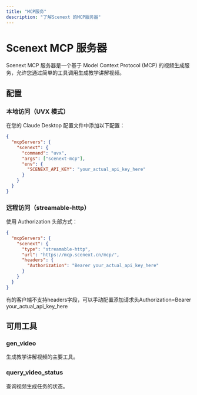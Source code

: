 ```yaml
---
title: "MCP服务"
description: "了解Scenext 的MCP服务器"
---
```

# Scenext MCP 服务器

Scenext MCP 服务器是一个基于 Model Context Protocol (MCP) 的视频生成服务，允许您通过简单的工具调用生成教学讲解视频。

## 配置

### 本地访问（UVX 模式）

在您的 Claude Desktop 配置文件中添加以下配置：

```json
{
  "mcpServers": {
    "scenext": {
      "command": "uvx", 
      "args": ["scenext-mcp"],
      "env": {
        "SCENEXT_API_KEY": "your_actual_api_key_here"
      }
    }
  }
}
```

### 远程访问（streamable-http）

使用 Authorization 头部方式：

```json
{
  "mcpServers": {
    "scenext": {
      "type": "streamable-http",
      "url": "https://mcp.scenext.cn/mcp/",
      "headers": {
        "Authorization": "Bearer your_actual_api_key_here"
      }
    }
  }
}
```
有的客户端不支持headers字段，可以手动配置添加请求头Authorization=Bearer your_actual_api_key_here

## 可用工具

### gen_video

生成教学讲解视频的主要工具。

### query_video_status

查询视频生成任务的状态。

